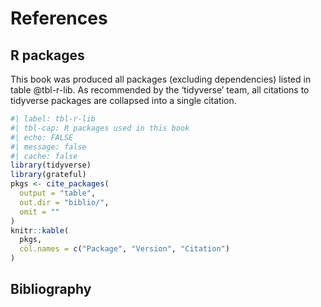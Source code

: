 # References  {.unnumbered}

## R packages {.unnumbered}


This book was produced all packages (excluding dependencies) listed in table @tbl-r-lib.
As recommended by the 'tidyverse' team, all citations to tidyverse packages are collapsed into a single citation.

```r
#| label: tbl-r-lib
#| tbl-cap: R packages used in this book
#| echo: FALSE
#| message: false
#| cache: false
library(tidyverse)
library(grateful)
pkgs <- cite_packages(
  output = "table",
  out.dir = "biblio/",
  omit = ""
)
knitr::kable(
  pkgs,
  col.names = c("Package", "Version", "Citation")
)
```

## Bibliography  {.unnumbered}

::: {#refs}
:::
